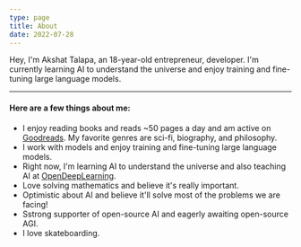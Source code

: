 ```yaml
---
type: page
title: About
date: 2022-07-28
---
```




Hey, I'm Akshat Talapa, an 18-year-old entrepreneur, developer. I'm currently learning AI to understand the universe and enjoy training and fine-tuning large language models.


---

#### Here are a few things about me:

- I enjoy reading books and reads ~50 pages a day and am active on [Goodreads](https://www.goodreads.com/user/show/128272854-akshat-talapa). My favorite genres are sci-fi, biography, and philosophy.
- I work with models and enjoy training and fine-tuning large language models.
- Right now, I'm learning AI to understand the universe and also teaching AI at [OpenDeepLearning](#).
- Love solving mathematics and believe it's really important.
- Optimistic about AI and believe it'll solve most of the problems we are facing!
- Sstrong supporter of open-source AI and eagerly awaiting open-source AGI.
- I love skateboarding.





